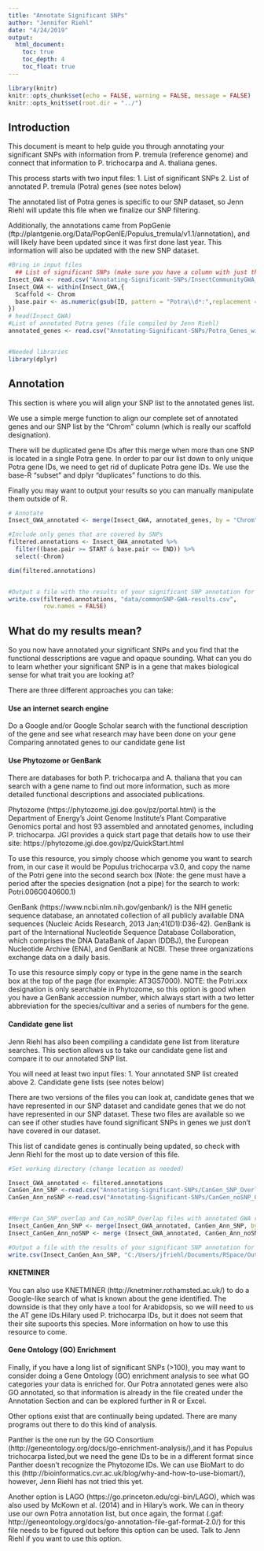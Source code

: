 ```yaml
---
title: "Annotate Significant SNPs"
author: "Jennifer Riehl"
date: "4/24/2019"
output: 
  html_document:
    toc: true
    toc_depth: 4
    toc_float: true
---
```


```r
library(knitr)
knitr::opts_chunk$set(echo = FALSE, warning = FALSE, message = FALSE)
knitr::opts_knit$set(root.dir = "../")
```


## Introduction

This document is meant to help guide you through annotating your significant SNPs with information from P. tremula (reference genome) and connect that information to P. trichocarpa and A. thaliana genes.

This process starts with two input files:
1. List of significant SNPs
2. List of annotated P. tremula (Potra) genes (see notes below)

The annotated list of Potra genes is specific to our SNP dataset, so Jenn Riehl will update this file when we finalize our SNP filtering.

Additionally, the annotations came from PopGenie (ftp://plantgenie.org/Data/PopGenIE/Populus_tremula/v1.1/annotation), and will likely have been updated since it was first done last year. This information will also be updated with the new SNP dataset.

```r
#Bring in input files
  ## List of significant SNPs (make sure you have a column with just the scaffold identifier and label the column "Chrom"; PLINK will automatically have this column)
Insect_GWA <- read.csv("Annotating-Significant-SNPs/InsectCommunityGWA_SNPs_042419.csv")
Insect_GWA <- within(Insect_GWA,{
  Scaffold <- Chrom
  base.pair <- as.numeric(gsub(ID, pattern = "Potra\\d*:",replacement = ""))
})
# head(Insect_GWA)
#List of annotated Potra genes (file compiled by Jenn Riehl)
annotated_genes <- read.csv("Annotating-Significant-SNPs/Potra_Genes_with_SNPs_Annotated_GO_042419.csv")


#Needed libraries
library(dplyr)

```

## Annotation

This section is where you will align your SNP list to the annotated genes list. 

We use a simple merge function to align our complete set of annotated genes and our SNP list by the "Chrom" column (which is really our scaffold designation).

There will be duplicated gene IDs after this merge when more than one SNP is located in a single Potra gene. In order to par our list down to only unique Potra gene IDs, we need to get rid of duplicate Potra gene IDs. We use the base-R "subset" and dplyr "duplicates" functions to do this. 

Finally you may want to output your results so you can manually manipulate them outside of R.

```r
# Annotate
Insect_GWA_annotated <- merge(Insect_GWA, annotated_genes, by = "Chrom")

#Include only genes that are covered by SNPs
filtered.annotations <- Insect_GWA_annotated %>% 
  filter((base.pair >= START & base.pair <= END)) %>% 
  select(-Chrom)

dim(filtered.annotations)


#Output a file with the results of your significant SNP annotation for manual manipulation
write.csv(filtered.annotations, "data/commonSNP-GWA-results.csv",
          row.names = FALSE)
```

## What do my results mean?

So you now have annotated your significant SNPs and you find that the functional desscriptions are vague and opaque sounding. What can you do to learn whether your significant SNP is in a gene that makes biological sense for what trait you are looking at?

There are three different approaches you can take:

#### Use an internet search engine
Do a Google and/or Google Scholar search with the functional description of the gene and see what research may have been done on your gene Comparing annotated genes to our candidate gene list

#### Use Phytozome or GenBank
There are databases for both P. trichocarpa and A. thaliana that you can search with a gene name to find out more information, such as more detailed functional descriptions and associated publications. 

Phytozome (https://phytozome.jgi.doe.gov/pz/portal.html) is the Department of Energy's Joint Genome Institute's Plant Comparative Genomics portal and host 93 assembled and annotated genomes, including P. trichocarpa. JGI provides a quick start page that details how to use their site: https://phytozome.jgi.doe.gov/pz/QuickStart.html


To use this resource, you simply choose which genome you want to search from, in our case it would be Populus trichocarpa v3.0, and copy the name of the Potri gene into the second search box (Note: the gene must have a period after the species designation (not a pipe) for the search to work: 	Potri.006G040600.1)

GenBank (https://www.ncbi.nlm.nih.gov/genbank/) is the NIH genetic sequence database, an annotated collection of all publicly available DNA sequences (Nucleic Acids Research, 2013 Jan;41(D1):D36-42). GenBank is part of the International Nucleotide Sequence Database Collaboration, which comprises the DNA DataBank of Japan (DDBJ), the European Nucleotide Archive (ENA), and GenBank at NCBI. These three organizations exchange data on a daily basis.

To use this resource simply copy or type in the gene name in the search box at the top of the page (for example: AT3G57000). NOTE: the Potri.xxx designation is only searchable in Phytozome, so this option is good when you have a GenBank accession number, which always start with a two letter abbreviation for the species/cultivar and a series of numbers for the gene.

#### Candidate gene list
Jenn Riehl has also been compiling a candidate gene list from literature searches. This section allows us to take our candidate gene list and compare it to our annotated SNP list. 

You will need at least two input files:
1. Your annotated SNP list created above
2. Candidate gene lists (see notes below)

There are two versions of the files you can look at, candidate genes that we have represented in our SNP dataset and candidate genes that we do not have represented in our SNP dataset. These two files are available so we can see if other studies have found significant SNPs in genes we just don't have covered in our dataset.

This list of candidate genes is continually being updated, so check with Jenn Riehl for the most up to date version of this file.

```r
#Set working directory (change location as needed)

Insect_GWA_annotated <- filtered.annotations
CanGen_Ann_SNP <-read.csv("Annotating-Significant-SNPs/CanGen_SNP_Overlap_020918.csv")
CanGen_Ann_noSNP <-read.csv("Annotating-Significant-SNPs/CanGen_noSNP_Overlap_020918.csv")


#Merge Can_SNP_overlap and Can_noSNP_Overlap files with annotated GWA results file
Insect_CanGen_Ann_SNP <- merge(Insect_GWA_annotated, CanGen_Ann_SNP, by = "Potra_Gene_ID")
Insect_CanGen_Ann_noSNP <- merge (Insect_GWA_annotated, CanGen_Ann_noSNP, by = "Potra_Gene_ID")

#Output a file with the results of your significant SNP annotation for manual manipulation
write.csv(Insect_CanGen_Ann_SNP, "C:/Users/jfriehl/Documents/RSpace/Output/Insect_GWA_annotated_CanGen.csv")
```

#### KNETMINER

You can also use KNETMINER (http://knetminer.rothamsted.ac.uk/) to do a Google-like search of what is known about the gene identified. The downside is that they only have a tool for Arabidopsis, so we will need to us the AT gene IDs.Hilary used P. trichocarpa IDs, but it does not seem that their site supoorts this species. More information on how to use this resource to come. 

#### Gene Ontology (GO) Enrichment

Finally, if you have a long list of significant SNPs (>100), you may want to consider doing a Gene Ontology (GO) enrichment analysis to see what GO categories your data is enriched for. Our Potra annotated genes were also GO annotated, so that information is already in the file created under the Annotation Section and can be explored further in R or Excel.

Other options exist that are continually being updated. There are many programs out there to do this kind of analysis.

Panther is the one run  by the GO Consortium (http://geneontology.org/docs/go-enrichment-analysis/),and it has Populus trichocarpa listed,but we need the gene IDs to be in a different format since Panther doesn't recognize the Phytozome IDs. We can use BioMart to do this (http://bioinformatics.cvr.ac.uk/blog/why-and-how-to-use-biomart/), however, Jenn Riehl has not tried this yet.

Another option is LAGO (https://go.princeton.edu/cgi-bin/LAGO), which was also used by McKown et al. (2014) and in Hilary's work. We can in theory use our own Potra annotation list, but once again, the format (.gaf: http://geneontology.org/docs/go-annotation-file-gaf-format-2.0/) for this file needs to be figured out before this option can be used. Talk to Jenn Riehl if you want to use this option.

 
